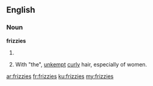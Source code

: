 ==English==
===Noun===
'''frizzies'''
# {{plural of|[[frizzy]]}}
# {{colloquial}} With "the", [[unkempt]] [[curly]] hair, especially of women.

[[ar:frizzies]]
[[fr:frizzies]]
[[ku:frizzies]]
[[my:frizzies]]